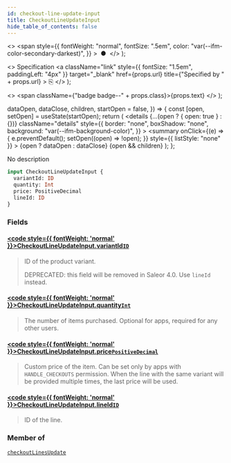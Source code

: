 ```yaml
---
id: checkout-line-update-input
title: CheckoutLineUpdateInput
hide_table_of_contents: false
---
```


  <>
    <span
      style={{
        fontWeight: "normal",
        fontSize: ".5em",
        color: "var(--ifm-color-secondary-darkest)",
      }}
    >
      &nbsp;●&nbsp;
    </span>
  </>
);

  <>
    Specification
    <a
      className="link"
      style={{ fontSize: "1.5em", paddingLeft: "4px" }}
      target="\_blank"
      href={props.url}
      title={"Specified by " + props.url}
    >
      ⎘
    </a>
  </>
);

  <>
    <span className={"badge badge--" + props.class}>{props.text}</span>
  </>
);


  dataOpen,
  dataClose,
  children,
  startOpen = false,
}) => {
  const [open, setOpen] = useState(startOpen);
  return (
    <details
      {...(open ? { open: true } : {})}
      className="details"
      style={{
        border: "none",
        boxShadow: "none",
        background: "var(--ifm-background-color)",
      }}
    >
      <summary
        onClick={(e) => {
          e.preventDefault();
          setOpen((open) => !open);
        }}
        style={{ listStyle: "none" }}
      >
        {open ? dataOpen : dataClose}
      </summary>
      {open && children}
    </details>
  );
};

No description

```graphql
input CheckoutLineUpdateInput {
  variantId: ID
  quantity: Int
  price: PositiveDecimal
  lineId: ID
}
```

### Fields

#### [<code style={{ fontWeight: 'normal' }}>CheckoutLineUpdateInput.<b>variantId</b></code>](#)<Bullet />[`ID`](../../../api-reference/miscellaneous/scalars/id) <Badge class="secondary" text="scalar"/>

> ID of the product variant.
>
> DEPRECATED: this field will be removed in Saleor 4.0. Use `lineId` instead.

#### [<code style={{ fontWeight: 'normal' }}>CheckoutLineUpdateInput.<b>quantity</b></code>](#)<Bullet />[`Int`](../../../api-reference/miscellaneous/scalars/int) <Badge class="secondary" text="scalar"/>

> The number of items purchased. Optional for apps, required for any other users.

#### [<code style={{ fontWeight: 'normal' }}>CheckoutLineUpdateInput.<b>price</b></code>](#)<Bullet />[`PositiveDecimal`](../../../api-reference/miscellaneous/scalars/positive-decimal) <Badge class="secondary" text="scalar"/>

> Custom price of the item. Can be set only by apps with `HANDLE_CHECKOUTS` permission. When the line with the same variant will be provided multiple times, the last price will be used.
>
> <Badge text="Added in Saleor 3.1" class="secondary margin-bottom--sm" />

#### [<code style={{ fontWeight: 'normal' }}>CheckoutLineUpdateInput.<b>lineId</b></code>](#)<Bullet />[`ID`](../../../api-reference/miscellaneous/scalars/id) <Badge class="secondary" text="scalar"/>

> ID of the line.
>
> <Badge text="Added in Saleor 3.6" class="secondary margin-bottom--sm" />

### Member of

[`checkoutLinesUpdate`](../../../api-reference/checkout/mutations/checkout-lines-update) <Badge class="secondary" text="mutation"/>
